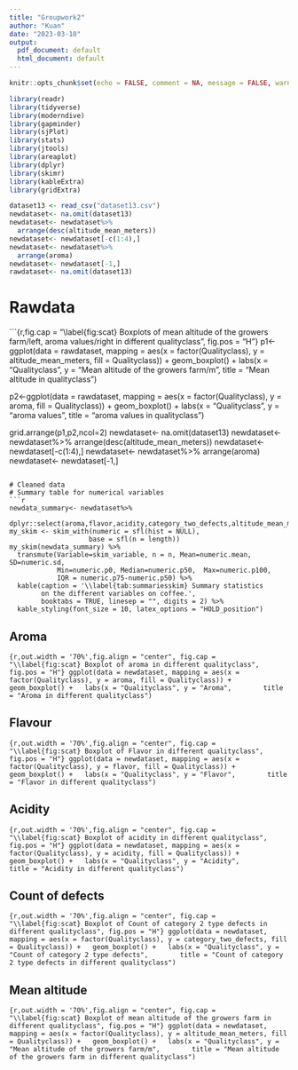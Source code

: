 ```yaml
---
title: "Groupwork2"
author: "Kuan"
date: "2023-03-10"
output:
  pdf_document: default
  html_document: default
---
```


```r
knitr::opts_chunk$set(echo = FALSE, comment = NA, message = FALSE, warning = FALSE)
```

```r
library(readr)
library(tidyverse)
library(moderndive)
library(gapminder)
library(sjPlot)
library(stats)
library(jtools)
library(areaplot)
library(dplyr)
library(skimr)
library(kableExtra)
library(gridExtra)
```

```r
dataset13 <- read_csv("dataset13.csv")
newdataset<- na.omit(dataset13)
newdataset<- newdataset%>%
  arrange(desc(altitude_mean_meters))
newdataset<- newdataset[-c(1:4),]
newdataset<- newdataset%>%
  arrange(aroma)
newdataset<- newdataset[-1,]
rawdataset<- na.omit(dataset13)
```
# Rawdata

```{r,fig.cap = "\\label{fig:scat} Boxplots of mean altitude of the growers farm/left, aroma values/right in different qualityclass", fig.pos = "H"}
p1<-ggplot(data = rawdataset, mapping = aes(x = factor(Qualityclass), y = altitude_mean_meters, fill = Qualityclass)) +
  geom_boxplot() +
  labs(x = "Qualityclass", y = "Mean altitude of the growers farm/m",
       title = "Mean altitude in qualityclass")

p2<-ggplot(data = rawdataset, mapping = aes(x = factor(Qualityclass), y = aroma, fill = Qualityclass)) +
  geom_boxplot() +
  labs(x = "Qualityclass", y = "aroma values",
       title = "aroma values in qualityclass")

grid.arrange(p1,p2,ncol=2)
newdataset<- na.omit(dataset13)
newdataset<- newdataset%>%
  arrange(desc(altitude_mean_meters))
newdataset<- newdataset[-c(1:4),]
newdataset<- newdataset%>%
  arrange(aroma)
newdataset<- newdataset[-1,]
```

# Cleaned data
# Summary table for numerical variables
```r
newdata_summary<- newdataset%>%
  dplyr::select(aroma,flavor,acidity,category_two_defects,altitude_mean_meters)
my_skim <- skim_with(numeric = sfl(hist = NULL), 
                    base = sfl(n = length))
my_skim(newdata_summary) %>%
  transmute(Variable=skim_variable, n = n, Mean=numeric.mean, SD=numeric.sd,
            Min=numeric.p0, Median=numeric.p50,  Max=numeric.p100,
            IQR = numeric.p75-numeric.p50) %>%
  kable(caption = '\\label{tab:summariesskim} Summary statistics 
        on the different variables on coffee.',
        booktabs = TRUE, linesep = "", digits = 2) %>%
  kable_styling(font_size = 10, latex_options = "HOLD_position")
```

## Aroma
```{r,out.width = '70%',fig.align = "center", fig.cap = "\\label{fig:scat} Boxplot of aroma in different qualityclass", fig.pos = "H"}
ggplot(data = newdataset, mapping = aes(x = factor(Qualityclass), y = aroma, fill = Qualityclass)) +
  geom_boxplot() +
  labs(x = "Qualityclass", y = "Aroma",
       title = "Aroma in different qualityclass")
```

## Flavour
```{r,out.width = '70%',fig.align = "center", fig.cap = "\\label{fig:scat} Boxplot of Flavor in different qualityclass", fig.pos = "H"}
ggplot(data = newdataset, mapping = aes(x = factor(Qualityclass), y = flavor, fill = Qualityclass)) +
  geom_boxplot() +
  labs(x = "Qualityclass", y = "Flavor",
       title = "Flavor in different qualityclass")
```

## Acidity

```{r,out.width = '70%',fig.align = "center", fig.cap = "\\label{fig:scat} Boxplot of acidity in different qualityclass", fig.pos = "H"}
ggplot(data = newdataset, mapping = aes(x = factor(Qualityclass), y = acidity, fill = Qualityclass)) +
  geom_boxplot() +
  labs(x = "Qualityclass", y = "Acidity",
       title = "Acidity in different qualityclass")
```

## Count of defects
```{r,out.width = '70%',fig.align = "center", fig.cap = "\\label{fig:scat} Boxplot of Count of category 2 type defects in different qualityclass", fig.pos = "H"}
ggplot(data = newdataset, mapping = aes(x = factor(Qualityclass), y = category_two_defects, fill = Qualityclass)) +
  geom_boxplot() +
  labs(x = "Qualityclass", y = "Count of category 2 type defects",
       title = "Count of category 2 type defects in different qualityclass")
```

## Mean altitude
```{r,out.width = '70%',fig.align = "center", fig.cap = "\\label{fig:scat} Boxplot of mean altitude of the growers farm in different qualityclass", fig.pos = "H"}
ggplot(data = newdataset, mapping = aes(x = factor(Qualityclass), y = altitude_mean_meters, fill = Qualityclass)) +
  geom_boxplot() +
  labs(x = "Qualityclass", y = "Mean altitude of the growers farm/m",
       title = "Mean altitude of the growers farm in different qualityclass")
```


